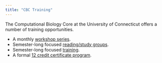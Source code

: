```yaml
---
title: "CBC Training"
---
```


The Computational Biology Core at the University of Connecticut offers a number of training opportunities. 

- A monthly [workshop series](workshopOverview.qmd). 
- Semester-long focused [reading/study groups](readingGroups.qmd). 
- Semester-long focused [training](seminars.qmd). 
- A formal [12 credit certificate program](gda.qmd). 